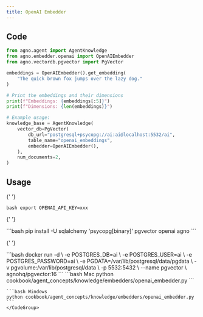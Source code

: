 ```yaml
---
title: OpenAI Embedder
---
```


## Code

```python
from agno.agent import AgentKnowledge
from agno.embedder.openai import OpenAIEmbedder
from agno.vectordb.pgvector import PgVector

embeddings = OpenAIEmbedder().get_embedding(
    "The quick brown fox jumps over the lazy dog."
)

# Print the embeddings and their dimensions
print(f"Embeddings: {embeddings[:5]}")
print(f"Dimensions: {len(embeddings)}")

# Example usage:
knowledge_base = AgentKnowledge(
    vector_db=PgVector(
        db_url="postgresql+psycopg://ai:ai@localhost:5532/ai",
        table_name="openai_embeddings",
        embedder=OpenAIEmbedder(),
    ),
    num_documents=2,
)
```

## Usage

<Steps>
  <Snippet file="create-venv-step.mdx" />

{' '}

<Step title="Set your API key">```bash export OPENAI_API_KEY=xxx ```</Step>

{' '}

<Step title="Install libraries">
  ```bash pip install -U sqlalchemy 'psycopg[binary]' pgvector openai agno ```
</Step>

{' '}

<Step title="Run PgVector">
  ```bash docker run -d \ -e POSTGRES_DB=ai \ -e POSTGRES_USER=ai \ -e POSTGRES_PASSWORD=ai \ -e
  PGDATA=/var/lib/postgresql/data/pgdata \ -v pgvolume:/var/lib/postgresql/data \ -p 5532:5432 \
  --name pgvector \ agnohq/pgvector:16 ```
</Step>

  <Step title="Run Agent">
    <CodeGroup>
    ```bash Mac
    python cookbook/agent_concepts/knowledge/embedders/openai_embedder.py
    ```

    ```bash Windows
    python cookbook/agent_concepts/knowledge/embedders/openai_embedder.py
    ```
    </CodeGroup>

  </Step>
</Steps>
